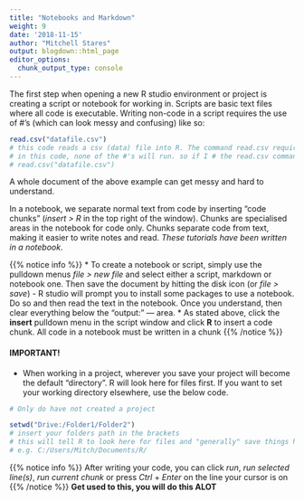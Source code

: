 ```yaml
---
title: "Notebooks and Markdown"
weight: 9
date: '2018-11-15'
author: "Mitchell Stares"
output: blogdown::html_page
editor_options: 
  chunk_output_type: console
---
```


The first step when opening a new R studio environment or project is creating a script or notebook for working in. Scripts are basic text files where all code is executable. Writing non-code in a script requires the use of #'s (which can look messy and confusing) like so:

```r
read.csv("datafile.csv") 
# this code reads a csv (data) file into R. The command read.csv requires brackets with the filepath to the file in quotations. 
# in this code, none of the #'s will run. so if I # the read.csv command, it will not run. like so:
# read.csv("datafile.csv")
```

A whole document of the above example can get messy and hard to understand.  

In a notebook, we separate normal text from code by inserting "code chunks" (*insert > R* in the top right of the window). Chunks are specialised areas in the notebook for code only. 
Chunks separate code from text, making it easier to write notes and read. *These tutorials  have been written in a notebook*.  

{{% notice info %}}
* To create a notebook or script, simply use the pulldown menus *file > new file* and select either a script, markdown or notebook one. Then save the document by hitting the disk icon (or *file > save*)
  - R studio will prompt you to install some packages to use a notebook. Do so and then read the text in the notebook. Once you understand, then clear everything below the "output:" --- area. 
* As stated above, click the **insert** pulldown menu in the script window and click **R** to insert a code chunk. All code in a notebook must be written in a chunk
{{% /notice %}}  

#### IMPORTANT!

* When working in a project, wherever you save your project will become the default "directory". R will look here for files first. If you want to set your working directory elsewhere, use the below code.  

```r

# Only do have not created a project

setwd("Drive:/Folder1/Folder2")
# insert your folders path in the brackets
# this will tell R to look here for files and "generally" save things here as well.
# e.g. C:/Users/Mitch/Documents/R/
```

{{% notice info %}}
 After writing your code, you can click _run_, _run selected line(s)_, _run current chunk_ or press _Ctrl_ + _Enter_ on the line your cursor is on 
{{% /notice %}}
**Get used to this, you will do this ALOT**

